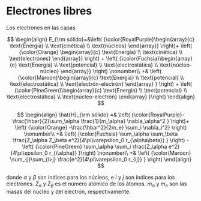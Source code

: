 # Electrones libres

Los electrones en las capas 




$$
\begin{align}
    E_{\rm sólido}=&\left( {\color{RoyalPurple}\begin{array}{c}
         \text{Energía}  \\
         \text{cinética} \\
         \text{núcleos}
    \end{array}} \right)+ \left( {\color{Orange} \begin{array}{c}
         \text{Energía}  \\
         \text{cinética} \\
         \text{electrones}
    \end{array}} \right) + \left( {\color{Fuchsia}\begin{array}{c}
         \text{Energía}  \\
         \text{potencial} \\
         \text{electrostática} \\
         \text{núcleo-núcleo}
    \end{array}} \right) \nonumber\\
    +& \left( {\color{Maroon}\begin{array}{c}
         \text{Energía}  \\
         \text{potencial} \\
         \text{electrostática} \\
         \text{electrón-electrón}
    \end{array} } \right)
    + \left( {\color{PineGreen}\begin{array}{c}
         \text{Energía}  \\
         \text{potencial} \\
         \text{electrostática} \\
         \text{núcleo-electrón}
    \end{array} }\right)
\end{align}
$$

$$
\begin{align}
\hat{H}_{\rm sólido} =& \left( {\color{RoyalPurple}-\frac{\hbar}{2}\sum_\alpha \frac{1}{m_\alpha} \nabla_\alpha^2 } \right)+ \left( {\color{Orange} -\frac{\hbar^2}{2m_e} \sum_i \nabla_i^2} \right) \nonumber\\
+& \left( {\color{Fuchsia} \sum_\alpha \sum_\beta \frac{Z_\alpha Z_\beta e^2}{4\pi\varepsilon_0 r_{\alpha\beta}} } \right) - \left( {\color{PineGreen} \sum_\alpha \sum_i \frac{Z_\alpha e^2}{4\pi\epsilon_0 r_{i\alpha}}  }\right) \nonumber\\
    +& \left( {\color{Maroon} \sum_{j}\sum_{i>j} \frac{e^2}{4\pi\varepsilon_0 r_{ij}} } \right)
\end{align}
$$

\noindent donde $\alpha$ y $\beta$ son índices para los núcleos, e $i$ y $j$ son índices para los electrones. $Z_\alpha$ y $Z_\beta$ es el número atómico de los átomos. $m_\alpha$ y $m_e$ son las masas del núcleo y del electrón, respectivamente.